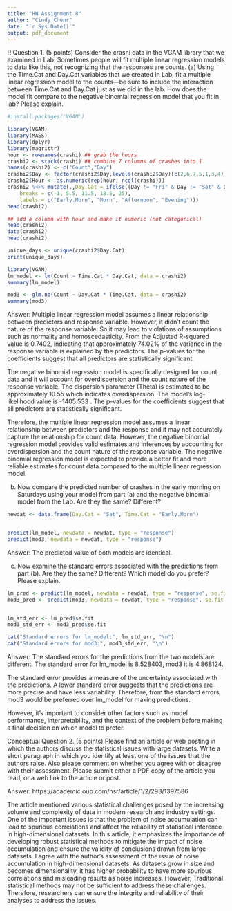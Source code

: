 ```yaml
---
title: "HW Assignment 8"
author: "Cindy Chenr"
date: "`r Sys.Date()`"
output: pdf_document
---
```



R Question
1. (5 points) Consider the crashi data in the VGAM library that we examined in Lab. Sometimes people
will fit multiple linear regression models to data like this, not recognizing that the responses are counts.
(a) Using the Time.Cat and Day.Cat variables that we created in Lab, fit a multiple linear regression
model to the counts—be sure to include the interaction between Time.Cat and Day.Cat just as we
did in the lab. How does the model fit compare to the negative binomial regression model that you
fit in lab? Please explain.
```r
#install.packages('VGAM')
```


```r
library(VGAM)
library(MASS)
library(dplyr)
library(magrittr)
hour <- rownames(crashi) ## grab the hours
crashi2 <- stack(crashi) ## combine 7 columns of crashes into 1
names(crashi2) <- c("Count","Day")
crashi2$Day <- factor(crashi2$Day,levels(crashi2$Day)[c(2,6,7,5,1,3,4)])  # make sure the days are ordered correctly
crashi2$Hour <- as.numeric(rep(hour, ncol(crashi)))  
crashi2 %<>% mutate(.,Day.Cat = ifelse((Day != "Fri" & Day != "Sat" & Day != "Sun"),"Weekday",as.character(Day)), Time.Cat = cut(Hour,
	breaks = c(-1, 5.5, 11.5, 18.5, 25),
	labels = c("Early.Morn", "Morn", "Afternoon", "Evening")))
head(crashi2)

## add a column with hour and make it numeric (not categorical)
head(crashi2)
data(crashi2)
head(crashi2)
```
```r
unique_days <- unique(crashi2$Day.Cat)
print(unique_days)
```


```r
library(VGAM)
lm_model <- lm(Count ~ Time.Cat * Day.Cat, data = crashi2)
summary(lm_model)
```
```r
mod3 <- glm.nb(Count ~ Day.Cat * Time.Cat, data = crashi2)
summary(mod3)
```
Answer:
Multiple linear regression model assumes a linear relationship between predictors
and response variable. However, it didn't count the nature of the response variable.
So it may lead to violations of assumptions such as normality and homoscedasticity.
From the Adjusted R-squared value is 0.7402, indicating that approximately 74.02% 
of the variance in the response variable is explained by the predictors. The 
p-values for the coefficients suggest that all predictors are statistically significant.

The negative binomial regression model is specifically designed for count data 
and it will account for overdispersion and the count nature of the response variable.
The dispersion parameter (Theta) is estimated to be approximately 10.55 which 
indicates overdispersion. The model's log-likelihood value is -1405.533 .
The p-values for the coefficients suggest that all predictors are statistically significant.

Therefore, the multiple linear regression model assumes a linear relationship 
between predictors and the response and it may not accurately capture the 
relationship for count data. However, the negative binomial regression model 
provides valid estimates and inferences by accounting for overdispersion and the 
count nature of the response variable. The negative binomial regression model is 
expected to provide a better fit and more reliable estimates for count data 
compared to the multiple linear regression model.



(b) Now compare the predicted number of crashes in the early morning on Saturdays using your model
from part (a) and the negative binomial model from the Lab. Are they the same? 
Different?

```r

newdat <- data.frame(Day.Cat = "Sat", Time.Cat = "Early.Morn")


predict(lm_model, newdata = newdat, type = "response")
predict(mod3, newdata = newdat, type = "response")

```
Answer:
The predicted value of both models are identical.

(c) Now examine the standard errors associated with the predictions from part (b). Are they the same?
Different? Which model do you prefer? Please explain.

```r
lm_pred <- predict(lm_model, newdata = newdat, type = "response", se.fit = TRUE)
mod3_pred <- predict(mod3, newdata = newdat, type = "response", se.fit = TRUE)


lm_std_err <- lm_pred$se.fit
mod3_std_err <- mod3_pred$se.fit

cat("Standard errors for lm_model:", lm_std_err, "\n")
cat("Standard errors for mod3:", mod3_std_err, "\n")
```
Answer:
The standard errors for the predictions from the two models are different. The 
standard error for lm_model is 8.528403, mod3 it is 4.868124.

The standard error provides a measure of the uncertainty associated with the 
predictions. A lower standard error suggests that the predictions are more 
precise and have less variability. Therefore, from the standard errors, mod3 
would be preferred over lm_model for making predictions.

However, it's important to consider other factors such as model performance, 
interpretability, and the context of the problem before making a final decision 
on which model to prefer.

Conceptual Question
2. (5 points) Please find an article or web posting in which the authors discuss the statistical issues with
large datasets. Write a short paragraph in which you identify at least one of the issues that the authors
raise. Also please comment on whether you agree with or disagree with their assessment. Please submit
either a PDF copy of the article you read, or a web link to the article or post.

Answer:
https://academic.oup.com/nsr/article/1/2/293/1397586

The article mentioned various statistical challenges posed by the increasing 
volume and complexity of data in modern research and industry settings. One of 
the important issues is that the problem of noise accumulation can lead to 
spurious correlations and affect the reliability of statistical inference in
high-dimensional datasets. In this article, it emphasizes the importance of 
developing robust statistical methods to mitigate the impact of noise 
accumulation and ensure the validity of conclusions drawn from large datasets.
I agree with the author's assessment of the issue of noise accumulation in 
high-dimensional datasets. As datasets grow in size and becomes dimensionality, 
it has higher probability to have more spurious correlations and misleading results
as noise increases. However, Traditional statistical methods may not be 
sufficient to address these challenges. Therefore, researchers can ensure the 
integrity and reliability of their analyses to address the issues.

